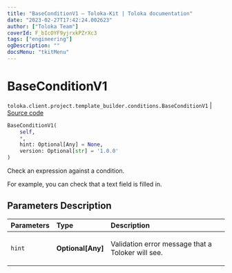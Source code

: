 ```yaml
---
title: "BaseConditionV1 — Toloka-Kit | Toloka documentation"
date: "2023-02-27T17:42:24.002623"
author: ["Toloka Team"]
coverId: F_bIcOYF9yjrxkPZrXc3
tags: ["engineering"]
ogDescription: ""
docsMenu: "tkitMenu"
---
```


# BaseConditionV1
`toloka.client.project.template_builder.conditions.BaseConditionV1` | [Source code](https://github.com/Toloka/toloka-kit/blob/v1.1.4/src/client/project/template_builder/conditions.py#L33)

```python
BaseConditionV1(
    self,
    *,
    hint: Optional[Any] = None,
    version: Optional[str] = '1.0.0'
)
```

Check an expression against a condition.

For example, you can check that a text field is filled in.

## Parameters Description

| Parameters | Type | Description |
| :----------| :----| :-----------|
`hint`|**Optional\[Any\]**|<p>Validation error message that a Toloker will see.</p>